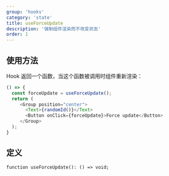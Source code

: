 ```yaml
---
group: 'hooks'
category: 'state'
title: useForceUpdate
description: '强制组件渲染而不改变状态'
order: 1
---
```


## 使用方法

Hook 返回一个函数，当这个函数被调用时组件重新渲染：

```js live=true
() => {
  const forceUpdate = useForceUpdate();
  return (
     <Group position="center">
       <Text>{randomId()}</Text>
       <Button onClick={forceUpdate}>Force update</Button>
     </Group>
  );
}
```

## 定义

```tsx
function useForceUpdate(): () => void;
```
